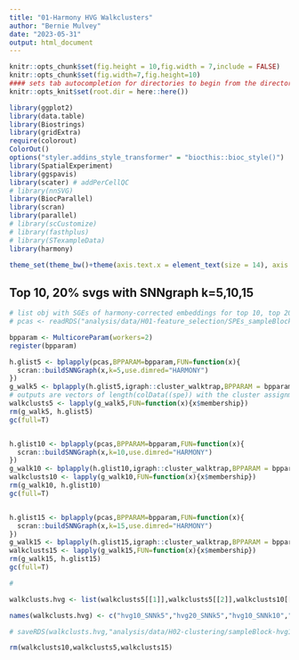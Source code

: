 ```yaml
---
title: "01-Harmony HVG Walkclusters"
author: "Bernie Mulvey"
date: "2023-05-31"
output: html_document
---
```


```r
knitr::opts_chunk$set(fig.height = 10,fig.width = 7,include = FALSE)
knitr::opts_chunk$set(fig.width=7,fig.height=10)
#### sets tab autocompletion for directories to begin from the directory containing the .Rproj session, instead of the script's directory if different
knitr::opts_knit$set(root.dir = here::here())

library(ggplot2)
library(data.table)
library(Biostrings)
library(gridExtra)
require(colorout)
ColorOut()
options("styler.addins_style_transformer" = "biocthis::bioc_style()")
library(SpatialExperiment)
library(ggspavis)
library(scater) # addPerCellQC
# library(nnSVG)
library(BiocParallel)
library(scran)
library(parallel)
# library(scCustomize)
# library(fasthplus)
# library(STexampleData)
library(harmony)

theme_set(theme_bw()+theme(axis.text.x = element_text(size = 14), axis.title.x = element_text(size = 16), axis.text.y = element_text(size = 14), axis.title.y = element_text(size =16), plot.title = element_text(size = 20,hjust=0.5), strip.text = element_text(size=18), legend.text = element_text(size=10), legend.title = element_text(size=11,hjust=0.5)))
```



## Top 10, 20% svgs with SNNgraph k=5,10,15
```r
# list obj with SGEs of harmony-corrected embeddings for top 10, top 20%ile HVGs
# pcas <- readRDS("analysis/data/H01-feature_selection/SPEs_sampleBlock-hvgs-10or20pctile_brnumBlock-Harmony-PCA-UMAP.RDS")

bpparam <- MulticoreParam(workers=2)
register(bpparam)

h.glist5 <- bplapply(pcas,BPPARAM=bpparam,FUN=function(x){
  scran::buildSNNGraph(x,k=5,use.dimred="HARMONY")
})
g_walk5 <- bplapply(h.glist5,igraph::cluster_walktrap,BPPARAM = bpparam)
# outputs are vectors of length(colData((spe)) with the cluster assignment:
walkclusts5 <- lapply(g_walk5,FUN=function(x){x$membership})
rm(g_walk5, h.glist5)
gc(full=T)


h.glist10 <- bplapply(pcas,BPPARAM=bpparam,FUN=function(x){
  scran::buildSNNGraph(x,k=10,use.dimred="HARMONY")
})
g_walk10 <- bplapply(h.glist10,igraph::cluster_walktrap,BPPARAM = bpparam)
walkclusts10 <- lapply(g_walk10,FUN=function(x){x$membership})
rm(g_walk10, h.glist10)
gc(full=T)


h.glist15 <- bplapply(pcas,BPPARAM=bpparam,FUN=function(x){
  scran::buildSNNGraph(x,k=15,use.dimred="HARMONY")
})
g_walk15 <- bplapply(h.glist15,igraph::cluster_walktrap,BPPARAM = bpparam)
walkclusts15 <- lapply(g_walk15,FUN=function(x){x$membership})
rm(g_walk15, h.glist15)
gc(full=T)

#

walkclusts.hvg <- list(walkclusts5[[1]],walkclusts5[[2]],walkclusts10[[1]],walkclusts10[[2]],walkclusts15[[1]],walkclusts15[[2]])

names(walkclusts.hvg) <- c("hvg10_SNNk5","hvg20_SNNk5","hvg10_SNNk10","hvg20_SNNk10","hvg10_SNNk15","hvg20_SNNk15")

# saveRDS(walkclusts.hvg,"analysis/data/H02-clustering/sampleBlock-hvg10-20_harmonyBrnumBlock-walktrap-SNNk5-10-15.RDS")

rm(walkclusts10,walkclusts5,walkclusts15)

```
